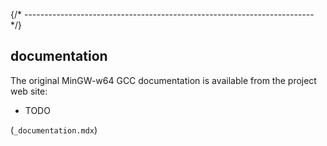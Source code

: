 
{/* ------------------------------------------------------------------------ */}

## documentation

The original MinGW-w64 GCC documentation is available from the project web site:

- TODO

 (`_documentation.mdx`)
